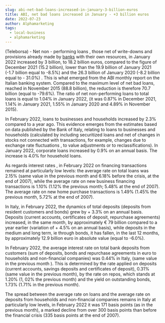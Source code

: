 ```yaml
---
slug: abi-net-bad-loans-increased-in-january-3-billion-euros
title: ABI, net bad loans increased in January - +3 billion euros
date: 2022-07-23
author: Alphamarketing
tags:
  - local-business
  - alphamarketing
---
```


(Teleborsa) - Net non - performing loans , those net of write-downs and provisions already made by [banks](https://www.indiacom.com/pune/hdfc-bank-pune-boat-club-branch_pune_pne_1225504.html) with their own resources, in January 2022 increased by 3 billion, to 18.2 billion euros, compared to the figure of December 2021 (15.2 billion), lower than the 19.9 billion of January 2021 (-1.7 billion equal to -8.5%) and the 26.3 billion of January 2020 (-8.2 billion equal to - 31.0%) . This is what emerged from the ABI monthly report on the Italian banking system. Compared to the maximum level of net bad loans, reached in November 2015 (88.8 billion), the reduction is therefore 70.7 billion (equal to -79.6%). The ratio of net non-performing loans to total loans is equal to 1.04% in January 2022, (it was 0.87% in December 2021, 1.14% in January 2021, 1.55% in January 2020 and 4.89% in November 2015).

In February 2022, loans to businesses and households increased by 2.3% compared to a year ago. This evidence emerges from the estimates based on data published by the Bank of Italy, relating to loans to businesses and households (calculated by including securitized loans and net of changes in stocks not connected with transactions, for example, changes due to exchange rate fluctuations , to value adjustments or to reclassifications). In January 2022, corporate loans increased by 0.9% on an annual basis. The increase is 4.0% for household loans.

As regards interest rates , in February 2022 on financing transactions remained at particularly low levels: the average rate on total loans was 2.15% (same value in the previous month and 6.18% before the crisis, at the end of 2007), while the average rate on new business financing transactions is 1.10% (1.12% the previous month; 5.48% at the end of 2007). The average rate on new home purchase transactions is 1.49% (1.45% the previous month, 5.72% at the end of 2007).

In Italy, in February 2022, the dynamics of total deposits (deposits from resident customers and bonds) grew by + 3.3% on an annual basis. Deposits (current accounts, certificates of deposit, repurchase agreements) increased, in the same month, by approximately € 79 billion compared to a year earlier (variation of + 4.5% on an annual basis), while deposits in the medium and long term, ie through bonds, it has fallen, in the last 12 months, by approximately 12.9 billion euro in absolute value (equal to -6.0%).

In February 2022, the average interest rate on total bank deposits from customers (sum of deposits, bonds and repurchase agreements in euro to households and non-financial companies) was 0.44% in Italy, (same value in the previous month ). This is determined by the rate applied on deposits (current accounts, savings deposits and certificates of deposit), 0.31% (same value in the previous month), by the rate on repos, which stands at 1.20% (1, 02% the previous month) and the yield on outstanding bonds, 1.73% (1.71% in the previous month).

The spread between the average rate on loans and the average rate on deposits from households and non-financial companies remains in Italy at particularly low levels, in February 2022 it was 171 basis points (as in the previous month), a marked decline from over 300 basis points than before the financial crisis (335 basis points at the end of 2007).
